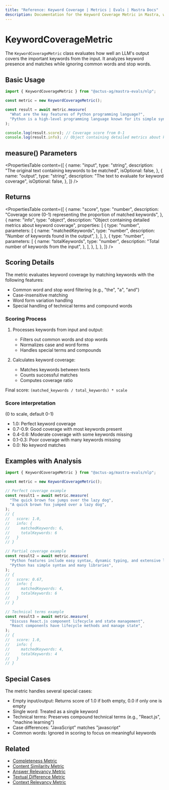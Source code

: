 ```yaml
---
title: "Reference: Keyword Coverage | Metrics | Evals | Mastra Docs"
description: Documentation for the Keyword Coverage Metric in Mastra, which evaluates how well LLM outputs cover important keywords from the input.
---
```



# KeywordCoverageMetric

<ScorerCallout />

The `KeywordCoverageMetric` class evaluates how well an LLM's output covers the important keywords from the input. It analyzes keyword presence and matches while ignoring common words and stop words.

## Basic Usage

```typescript
import { KeywordCoverageMetric } from "@actus-ag/mastra-evals/nlp";

const metric = new KeywordCoverageMetric();

const result = await metric.measure(
  "What are the key features of Python programming language?",
  "Python is a high-level programming language known for its simple syntax and extensive libraries.",
);

console.log(result.score); // Coverage score from 0-1
console.log(result.info); // Object containing detailed metrics about keyword coverage
```

## measure() Parameters

<PropertiesTable
  content={[
    {
      name: "input",
      type: "string",
      description: "The original text containing keywords to be matched",
      isOptional: false,
    },
    {
      name: "output",
      type: "string",
      description: "The text to evaluate for keyword coverage",
      isOptional: false,
    },
  ]}
/>

## Returns

<PropertiesTable
  content={[
    {
      name: "score",
      type: "number",
      description:
        "Coverage score (0-1) representing the proportion of matched keywords",
    },
    {
      name: "info",
      type: "object",
      description: "Object containing detailed metrics about keyword coverage",
      properties: [
        {
          type: "number",
          parameters: [
            {
              name: "matchedKeywords",
              type: "number",
              description: "Number of keywords found in the output",
            },
          ],
        },
        {
          type: "number",
          parameters: [
            {
              name: "totalKeywords",
              type: "number",
              description: "Total number of keywords from the input",
            },
          ],
        },
      ],
    },
  ]}
/>

## Scoring Details

The metric evaluates keyword coverage by matching keywords with the following features:

- Common word and stop word filtering (e.g., "the", "a", "and")
- Case-insensitive matching
- Word form variation handling
- Special handling of technical terms and compound words

### Scoring Process

1. Processes keywords from input and output:

   - Filters out common words and stop words
   - Normalizes case and word forms
   - Handles special terms and compounds

2. Calculates keyword coverage:
   - Matches keywords between texts
   - Counts successful matches
   - Computes coverage ratio

Final score: `(matched_keywords / total_keywords) * scale`

### Score interpretation

(0 to scale, default 0-1)

- 1.0: Perfect keyword coverage
- 0.7-0.9: Good coverage with most keywords present
- 0.4-0.6: Moderate coverage with some keywords missing
- 0.1-0.3: Poor coverage with many keywords missing
- 0.0: No keyword matches

## Examples with Analysis

```typescript
import { KeywordCoverageMetric } from "@actus-ag/mastra-evals/nlp";

const metric = new KeywordCoverageMetric();

// Perfect coverage example
const result1 = await metric.measure(
  "The quick brown fox jumps over the lazy dog",
  "A quick brown fox jumped over a lazy dog",
);
// {
//   score: 1.0,
//   info: {
//     matchedKeywords: 6,
//     totalKeywords: 6
//   }
// }

// Partial coverage example
const result2 = await metric.measure(
  "Python features include easy syntax, dynamic typing, and extensive libraries",
  "Python has simple syntax and many libraries",
);
// {
//   score: 0.67,
//   info: {
//     matchedKeywords: 4,
//     totalKeywords: 6
//   }
// }

// Technical terms example
const result3 = await metric.measure(
  "Discuss React.js component lifecycle and state management",
  "React components have lifecycle methods and manage state",
);
// {
//   score: 1.0,
//   info: {
//     matchedKeywords: 4,
//     totalKeywords: 4
//   }
// }
```

## Special Cases

The metric handles several special cases:

- Empty input/output: Returns score of 1.0 if both empty, 0.0 if only one is empty
- Single word: Treated as a single keyword
- Technical terms: Preserves compound technical terms (e.g., "React.js", "machine learning")
- Case differences: "JavaScript" matches "javascript"
- Common words: Ignored in scoring to focus on meaningful keywords

## Related

- [Completeness Metric](./completeness)
- [Content Similarity Metric](./content-similarity)
- [Answer Relevancy Metric](./answer-relevancy)
- [Textual Difference Metric](./textual-difference)
- [Context Relevancy Metric](./context-relevancy)
